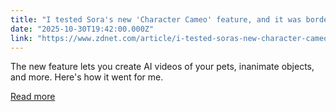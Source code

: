 ```yaml
---
title: "I tested Sora's new 'Character Cameo' feature, and it was borderline disturbing"
date: "2025-10-30T19:42:00.000Z"
link: "https://www.zdnet.com/article/i-tested-soras-new-character-cameo-feature-and-it-was-borderline-disturbing/"
---
```


The new feature lets you create AI videos of your pets, inanimate objects, and more. Here's how it went for me.

[Read more](https://www.zdnet.com/article/i-tested-soras-new-character-cameo-feature-and-it-was-borderline-disturbing/)
